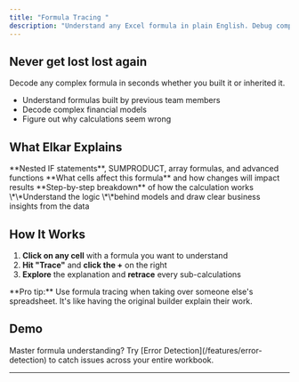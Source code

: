 ```yaml
---
title: "Formula Tracing "
description: "Understand any Excel formula in plain English. Debug complex calculations and optimize performance."
---
```


## Never get lost lost again

Decode any complex formula in seconds whether you built it or inherited it.

- Understand formulas built by previous team members
- Decode complex financial models
- Figure out why calculations seem wrong

## What Elkar Explains

<CardGroup cols={2}>
  <Card title="Complex Formulas" icon="function">
    **Nested IF statements**, SUMPRODUCT, array formulas, and advanced functions
  </Card>
  <Card title="Dependencies" icon="link">
    **What cells affect this formula** and how changes will impact results
  </Card>
  <Card title="Logic Flow" icon="chart-network">
    **Step-by-step breakdown** of how the calculation works
  </Card>
  <Card title="Business meaning" icon="business-time">
    \*\*Understand the logic \*\*behind models and draw clear business insights from the data
  </Card>
</CardGroup>

## How It Works

1. **Click on any cell** with a formula you want to understand
2. **Hit "Trace"** and **click the \+** on the right
3. **Explore** the explanation and **retrace** every sub-calculations

<Tip>
  **Pro tip:** Use formula tracing when taking over someone else's spreadsheet. It's like having the original builder explain their work.
</Tip>

## Demo

<Card title="Next Steps" icon="arrow-right">
  Master formula understanding? Try [Error Detection](/features/error-detection) to catch issues across your entire workbook.
</Card>

---